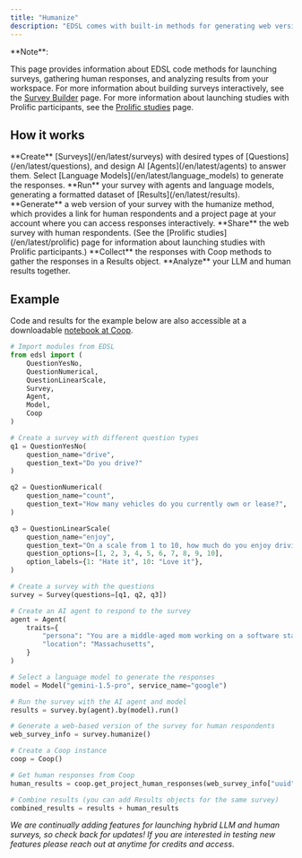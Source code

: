 ```yaml
---
title: "Humanize"
description: "EDSL comes with built-in methods for generating web versions of your surveys and collecting and analyzing responses from humans."
---
```


<Note>
**Note**:

This page provides information about EDSL code methods for launching surveys, gathering human responses, and analyzing results from your workspace. For more information about building surveys interactively, see the [Survey Builder](/en/latest/survey_builder) page. For more information about launching studies with Prolific participants, see the [Prolific studies](/en/latest/prolific) page.
</Note>

## How it works

<Steps>
<Step>
    **Create** [Surveys](/en/latest/surveys) with desired types of [Questions](/en/latest/questions), and design AI [Agents](/en/latest/agents) to answer them. Select [Language Models](/en/latest/language_models) to generate the responses.
</Step>
<Step>
    **Run** your survey with agents and language models, generating a formatted dataset of [Results](/en/latest/results).
</Step>
<Step>
    **Generate** a web version of your survey with the humanize method, which provides a link for human respondents and a project page at your account where you can access responses interactively.
</Step>
<Step>
    **Share** the web survey with human respondents. (See the [Prolific studies](/en/latest/prolific) page for information about launching studies with Prolific participants.)
</Step>
<Step>
    **Collect** the responses with Coop methods to gather the responses in a Results object.
</Step>
<Step>
    **Analyze** your LLM and human results together.
</Step>
</Steps>


## Example

Code and results for the example below are also accessible at a downloadable [notebook at Coop](https://www.expectedparrot.com/content/RobinHorton/human-results-example-notebook).

```python expandable
# Import modules from EDSL
from edsl import (
    QuestionYesNo,
    QuestionNumerical,
    QuestionLinearScale,
    Survey,
    Agent,
    Model,
    Coop
)

# Create a survey with different question types
q1 = QuestionYesNo(
    question_name="drive",
    question_text="Do you drive?"
)

q2 = QuestionNumerical(
    question_name="count",
    question_text="How many vehicles do you currently own or lease?",
)

q3 = QuestionLinearScale(
    question_name="enjoy",
    question_text="On a scale from 1 to 10, how much do you enjoy driving?",
    question_options=[1, 2, 3, 4, 5, 6, 7, 8, 9, 10],
    option_labels={1: "Hate it", 10: "Love it"},
)

# Create a survey with the questions
survey = Survey(questions=[q1, q2, q3])

# Create an AI agent to respond to the survey
agent = Agent(
    traits={
        "persona": "You are a middle-aged mom working on a software startup.",
        "location": "Massachusetts",
    }
)

# Select a language model to generate the responses
model = Model("gemini-1.5-pro", service_name="google")

# Run the survey with the AI agent and model
results = survey.by(agent).by(model).run()

# Generate a web-based version of the survey for human respondents
web_survey_info = survey.humanize()

# Create a Coop instance
coop = Coop()

# Get human responses from Coop
human_results = coop.get_project_human_responses(web_survey_info["uuid"])

# Combine results (you can add Results objects for the same survey)
combined_results = results + human_results

```

*We are continually adding features for launching hybrid LLM and human surveys, so check back for updates!* *If you are interested in testing new features please reach out at anytime for credits and access.*

